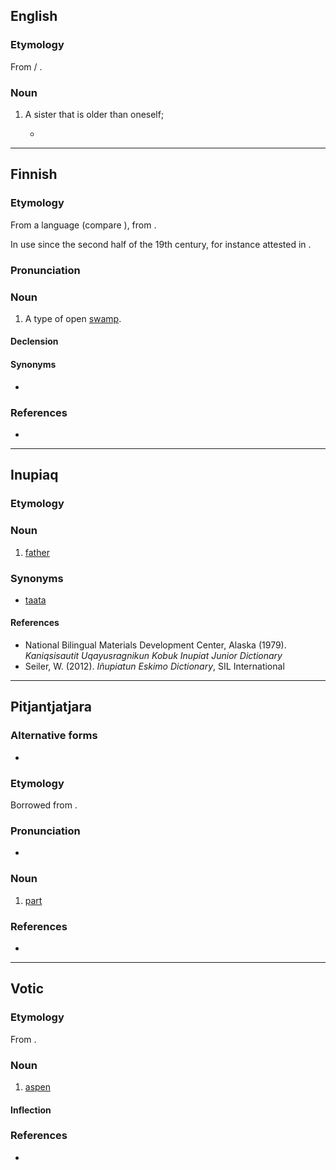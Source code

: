 {{also|A.A.P.A.}}
==English==

===Etymology===
From {{bor|en|ur|آپا|tr=āpā}} / {{bor|en|hi|आपा}}.

===Noun===
{{en-noun}}

# {{lb|en|India|Pakistan|rare}} A sister that is older than oneself; {{non-gloss definition|also used as a term of familiarity or respect toward a woman that is older.}}
#* {{quote-book|en|year=2006|author=Asha Ranawa|title=Woman's Triumph|page=46|url=http://books.google.com/books?id=WHr62QxPQSIC&pg=PA46&dq=aapa|passage=I am close to bhai and his wife ''Shaffo'', whom I call '''aapa''', who herself is a well-read person and a true soul-mate to her husband.}}

----

==Finnish==

===Etymology===
From a {{der|fi|smi}} language (compare {{cog|se|áhpi||swamp, high seas}}), from {{der|fi|non|haf}}.

In use since the second half of the 19th century, for instance attested in {{fi-attest|lonnrot1866_1880}}.

===Pronunciation===
{{fi-pronunciation}}

===Noun===
{{fi-noun}}

# A type of open [[swamp]].

====Declension====
{{fi-decl-kala|aa|p|v|a}}

====Synonyms====
* {{l|fi|aapasuo}}

===References===
* {{R:Hakkinen 2013}}

----

==Inupiaq==

===Etymology===
{{der|ik|esx-esk-pro|*ata-ata|t=father}}

===Noun===
{{head|ik|noun}}

# [[father]]

===Synonyms===
* [[taata]]

====References====
* National Bilingual Materials Development Center, Alaska (1979). ''Kaniqsisautit Uqayusragnikun Kobuk Inupiat Junior Dictionary''
* Seiler, W. (2012). ''Iñupiatun Eskimo Dictionary'', SIL International

----

==Pitjantjatjara==

===Alternative forms===
* {{l|pjt|apa}}

===Etymology===
Borrowed from {{bor|pjt|en|half}}.

===Pronunciation===
* {{IPA|pjt|/ˈaːpa/|[ˈɐːpɐ]}}

===Noun===
{{head|pjt|noun}}

# [[part]]

===References===
* {{R:Goddard 1992}}

----

==Votic==

===Etymology===
From {{inh|vot|fiu-fin-pro|*haapa}}.

===Noun===
{{vot-noun|aavaa|aapaa}}

# [[aspen]]

====Inflection====
{{rfinfl|vot|noun}}

===References===
* {{R:vot:VKS}}

{{topics|vot|Trees}}